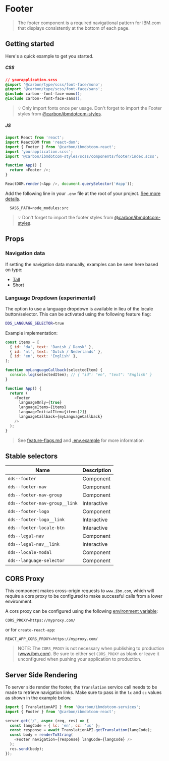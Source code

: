 
# Footer

> The footer component is a required navigational pattern for IBM.com that
> displays consistently at the bottom of each page.

## Getting started

Here's a quick example to get you started.

##### CSS

```css
// yourapplication.scss
@import '@carbon/type/scss/font-face/mono';
@import '@carbon/type/scss/font-face/sans';
@include carbon--font-face-mono();
@include carbon--font-face-sans();
```

> 💡 Only import fonts once per usage. Don't forget to import the Footer styles
> from
> [@carbon/ibmdotcom-styles](https://github.com/carbon-design-system/ibm-dotcom-library/blob/master/packages/styles).

##### JS

```javascript
import React from 'react';
import ReactDOM from 'react-dom';
import { Footer } from '@carbon/ibmdotcom-react';
import 'yourapplication.scss';
import '@carbon/ibmdotcom-styles/scss/components/footer/index.scss';

function App() {
  return <Footer />;
}

ReactDOM.render(<App />, document.querySelector('#app'));
```

Add the following line in your `.env` file at the root of your project.
[See more details](https://github.com/carbon-design-system/ibm-dotcom-library/tree/master/packages/styles#usage).

```
  SASS_PATH=node_modules:src
```

> 💡 Don't forget to import the footer styles from
> [@carbon/ibmdotcom-styles](https://github.com/carbon-design-system/ibm-dotcom-library/blob/master/packages/styles).

## Props

<Props of={Footer} />

### Navigation data

If setting the navigation data manually, examples can be seen here based on
type:

- [Tall](https://github.com/carbon-design-system/ibm-dotcom-library/blob/master/packages/react/src/components/Footer/__data__/footer-menu.json)
- [Short](https://github.com/carbon-design-system/ibm-dotcom-library/blob/master/packages/react/src/components/Footer/__data__/footer-thin.json)

### Language Dropdown (experimental)

The option to use a language dropdown is available in lieu of the locale
button/selector. This can be activated using the following feature flag:

```bash
DDS_LANGUAGE_SELECTOR=true
```

Example implementation:

```javascript
const items = [
  { id: 'da', text: 'Danish / Dansk' },
  { id: 'nl', text: 'Dutch / Nederlands' },
  { id: 'en', text: 'English' },
];

function myLanguageCallback(selectedItem) {
  console.log(selectedItem); // { "id": "en", "text": "English" }
}

function App() {
  return (
    <Footer
      languageOnly={true}
      languageItems={items}
      languageInitialItem={items[2]}
      languageCallback={myLanguageCallback}
    />
  );
}
```

> See
> [feature-flags.md](https://github.com/carbon-design-system/ibm-dotcom-library/blob/master/packages/react/docs/feature-flags.md)
> and
> [.env.example](https://github.com/carbon-design-system/ibm-dotcom-library/blob/master/packages/react/.env.example)
> for more information

## Stable selectors

| Name                          | Description |
| ----------------------------- | ----------- |
| `dds--footer`                 | Component   |
| `dds--footer-nav`             | Component   |
| `dds--footer-nav-group`       | Component   |
| `dds--footer-nav-group__link` | Interactive |
| `dds--footer-logo`            | Component   |
| `dds--footer-logo__link`      | Interactive |
| `dds--footer-locale-btn`      | Interactive |
| `dds--legal-nav`              | Component   |
| `dds--legal-nav__link`        | Interactive |
| `dds--locale-modal`           | Component   |
| `dds--language-selector`      | Component   |

## CORS Proxy

This component makes cross-origin requests to `www.ibm.com`, which will require
a cors proxy to be configured to make successful calls from a lower environment.

A cors proxy can be configured using the following
[environment variable](https://github.com/carbon-design-system/ibm-dotcom-library/blob/master/packages/react/docs/environment-variables.md):

`CORS_PROXY=https://myproxy.com/`

or for `create-react-app`:

`REACT_APP_CORS_PROXY=https://myproxy.com/`

> NOTE: The `CORS_PROXY` is not necessary when publishing to production
> (www.ibm.com). Be sure to either set `CORS_PROXY` as blank or leave it
> unconfigured when pushing your application to production.

## Server Side Rendering

To server side render the footer, the `Translation` service call needs to be
made to retrieve navigation links. Make sure to pass in the `lc` and `cc` values
as shown in the example below.

```javascript
import { TranslationAPI } from '@carbon/ibmdotcom-services';
import { Footer } from '@carbon/ibmdotcom-react';

server.get('/', async (req, res) => {
  const langCode = { lc: 'en', cc: 'us' };
  const response = await TranslationAPI.getTranslation(langCode);
  const body = renderToString(
    <Footer navigation={response} langCode={langCode} />
  );
  res.send(body);
});
```

<Description markdown={contributing} />
